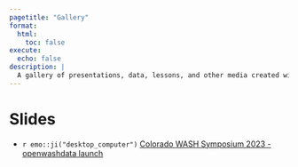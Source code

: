 ```yaml
---
pagetitle: "Gallery"
format:
  html:
    toc: false
execute:
  echo: false
description: |
  A gallery of presentations, data, lessons, and other media created within openwashdata. 
---
```


# Slides

- `r emo::ji("desktop_computer")` [Colorado WASH Symposium 2023 - openwashdata launch](slides/cu-wash-symposium-2023/index.html) 
